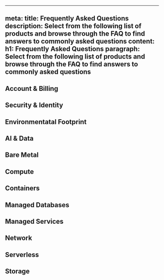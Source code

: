 
---
meta:
  title: Frequently Asked Questions
  description: Select from the following list of products and browse through the FAQ to find answers to commonly asked questions
content:
  h1: Frequently Asked Questions
  paragraph: Select from the following list of products and browse through the FAQ to find answers to commonly asked questions
---

## Account & Billing

<Grid>

  <ProductCardIllustration
    productLogo="accountExperience"
    url="/account/faq/"
    label="Account FAQ"
  />

  <ProductCardIllustration
    productLogo="billing"
    url="/billing/faq/"
    label="Billing FAQ"
  />

</Grid>

## Security & Identity

<Grid>
  <ProductCardIllustration
    productLogo="auditTrail"
    url="/audit-trail/faq/"
    label="Audit Trail FAQ"
  />

  <ProductCardIllustration
    productLogo="iam"
    url="/iam/faq/"
    label="Identity & Access Management FAQ"
  />

  <ProductCardIllustration
    productLogo="kms"
    url="/key-manager/faq/"
    label="Key Manager FAQ"
  />

  <ProductCardIllustration
    productLogo="secretManager"
    url="/secret-manager/faq//"
    label="Secret Manager FAQ"
  />

  <ProductCardIllustration
    productLogo="cockpit"
    url="/storage/troubleshooting/"
    label="Cockpit"
  />
</Grid>

## Environmentatal Footprint

<Grid>
  <ProductCardIllustration
    productLogo="environmentalFootprintCalculator"
    url="/environmental-footprint/faq/"
    label="Environmental Footprint Calculator FAQ"
  />

</Grid>

## AI & Data

<Grid>

  <ProductCardIllustration
    productLogo="generativeAPI"
    url="/generative-apis/faq/"
    label="Generative APIs FAQ"
  />

  <ProductCardIllustration
    productLogo="inference"
    url="/billing/faq/"
    label="Managed Inference FAQ"
  />

</Grid>

## Bare Metal

<Grid>

  <ProductCardIllustration
    productLogo="appleSilicon"
    url="/apple-silicon/faq/"
    label="Apple silcion FAQ"
  />

  <ProductCardIllustration
    productLogo="dedibox"
    url="/dedibox-scaleway/faq/"
    label="Dedibox in the Scaleway console FAQ"
  />

  <ProductCardIllustration
    productLogo="dedibox"
    url="/dedibox/faq/"
    label="Dedibox FAQ"
  />

  <ProductCardIllustration
    productLogo="elasticMetal"
    url="/elastic-metal/faq/"
    label="Elastic Metal FAQ"
  />

</Grid>

## Compute

<Grid>
  <ProductCardIllustration
    productLogo="instances"
    url="/instances/faq/"
    label="Instances FAQ"
  />

</Grid>

## Containers

<Grid>

  <ProductCardIllustration
    productLogo="containerRegistry"
    url="/container-registry/faq/"
    label="Container Registry FAQ"
  />

  <ProductCardIllustration
    productLogo="k8sKapsule"
    url="/kubernetes/faq/"
    label="Kubernetes FAQ"
  />

</Grid>

## Managed Databases

<Grid>

  <ProductCardIllustration
    productLogo="redis"
    url="/managed-databases-for-redis/faq/"
    label="Managed Database for Redis™ FAQ"
  />

  <ProductCardIllustration
    productLogo="managedDatabase"
    url="/managed-databases-for-postgresql-and-mysql/faq/"
    label="Managed Database for PostgreSQL and MySQL FAQ"
  />

</Grid>

## Managed Services

<Grid>

  <ProductCardIllustration
    productLogo="distributedDataLab"
    url="/data-lab/faq/"
    label="Distributed Data Lab FAQ"
  />

  <ProductCardIllustration
    productLogo="iotHub"
    url="/iot-hub/faq/"
    label="IoT Hub FAQ"
  />

  <ProductCardIllustration
    productLogo="transactionalEmail"
    url="/transactional-email/faq/"
    label="Transactional Email FAQ"
  />

</Grid>

## Network

<Grid>

  <ProductCardIllustration
    productLogo="edgeServices"
    url="/edge-services/faq/"
    label="Edge Services FAQ"
  />

  <ProductCardIllustration
    productLogo="domainsAndDns"
    url="/domains-and-dns/faq/"
    label="Domains and DNS FAQ"
  />

  <ProductCardIllustration
    productLogo="loadBalancers"
    url="/load-balancer/faq/"
    label="Load Balancer FAQ"
  />

  <ProductCardIllustration
    productLogo="ipam"
    url="/ipam/faq/"
    label="IPAM FAQ"
  />
    <ProductCardIllustration
    productLogo="publicGateway"
    url="/public-gateways/faq/"
    label="Public Gateways FAQ"
  />

  <ProductCardIllustration
    productLogo="vpc"
    url="/vpc/faq/"
    label="VPC FAQ"
  />

</Grid>

## Serverless

<Grid>

  <ProductCardIllustration
    productLogo="cockpit"
    url="/messaging/faq/"
    label="Messaging and Queuing FAQ"
  />

</Grid>

<Grid>

  <ProductCardIllustration
    productLogo="containers"
    url="/serverless-containers/faq/"
    label="Serverless Containers FAQ"
  />

  <ProductCardIllustration
    productLogo="serverlessJob"
    url="/serverless-jobs/faq/"
    label="Serverless Jobs FAQ"
  />

  <ProductCardIllustration
    productLogo="functions"
    url="/serverless-functions/faq/"
    label="Serverless Functopns FAQ"
  />

  <ProductCardIllustration
    productLogo="serverlessDB"
    url="/serverless-sql-databases/faq/"
    label="Serverless SQL Databases FAQ"
  />

</Grid>

## Storage

<Grid>

  <ProductCardIllustration
    productLogo="blockStorage"
    url="/block-storage/faq/"
    label="Block Storage FAQ"
  />

  <ProductCardIllustration
    productLogo="objectStorage"
    url="/object-storage/faq/"
    label="Object Storage FAQ"
  />

</Grid>
